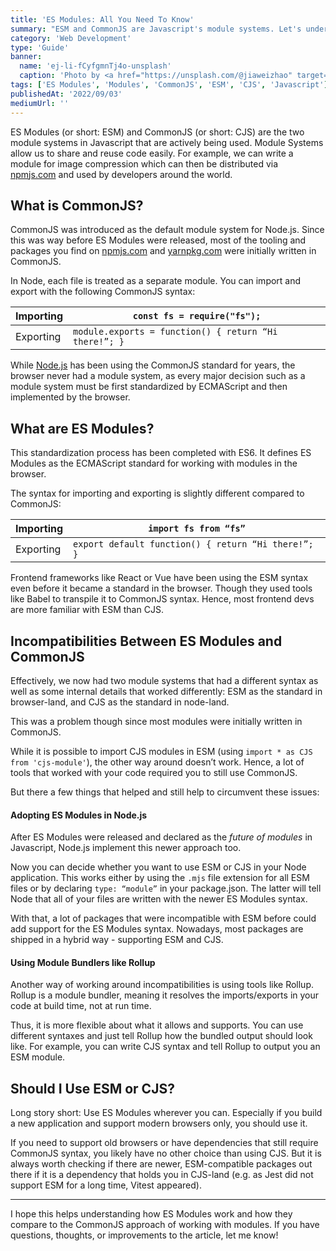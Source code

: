 ```yaml
---
title: 'ES Modules: All You Need To Know'
summary: "ESM and CommonJS are Javascript's module systems. Let's understand how they compare and when to choose which system."
category: 'Web Development'
type: 'Guide'
banner:
  name: 'ej-li-fCyfgmnTj4o-unsplash'
  caption: 'Photo by <a href="https://unsplash.com/@jiaweizhao" target="_blank" rel="noopener noreferrer">Jiawei Zhao</a> on Unsplash'
tags: ['ES Modules', 'Modules', 'CommonJS', 'ESM', 'CJS', 'Javascript']
publishedAt: '2022/09/03'
mediumUrl: ''
---
```



ES Modules (or short: ESM) and CommonJS (or short: CJS) are the two module systems in Javascript that are actively being used. Module Systems allow us to share and reuse code easily. For example, we can write a module for image compression which can then be distributed via [npmjs.com](http://npmjs.com) and used by developers around the world.

## What is CommonJS?

CommonJS was introduced as the default module system for Node.js. Since this was way before ES Modules were released, most of the tooling and packages you find on [npmjs.com](http://npmjs.com) and [yarnpkg.com](http://yarnpkg.com) were initially written in CommonJS.

In Node, each file is treated as a separate module. You can import and export with the following CommonJS syntax:

| Importing | `const fs = require("fs");`                           |
| --------- | ----------------------------------------------------- |
| Exporting | `module.exports = function() { return “Hi there!”; }` |

While [Node.js](https://flaviocopes.com/nodejs/) has been using the CommonJS standard for years, the browser never had a module system, as every major decision such as a module system must be first standardized by ECMAScript and then implemented by the browser.

## What are ES Modules?

This standardization process has been completed with ES6. It defines ES Modules as the ECMAScript standard for working with modules in the browser.

The syntax for importing and exporting is slightly different compared to CommonJS:

| Importing | `import fs from “fs”`                               |
| --------- | --------------------------------------------------- |
| Exporting | `export default function() { return “Hi there!”; }` |

Frontend frameworks like React or Vue have been using the ESM syntax even before it became a standard in the browser. Though they used tools like Babel to transpile it to CommonJS syntax. Hence, most frontend devs are more familiar with ESM than CJS.

## Incompatibilities Between ES Modules and CommonJS

Effectively, we now had two module systems that had a different syntax as well as some internal details that worked differently: ESM as the standard in browser-land, and CJS as the standard in node-land.

This was a problem though since most modules were initially written in CommonJS.

While it is possible to import CJS modules in ESM (using `import * as CJS from 'cjs-module'`), the other way around doesn’t work. Hence, a lot of tools that worked with your code required you to still use CommonJS.

But there a few things that helped and still help to circumvent these issues:

#### Adopting ES Modules in Node.js

After ES Modules were released and declared as the _future of modules_ in Javascript, Node.js implement this newer approach too.

Now you can decide whether you want to use ESM or CJS in your Node application. This works either by using the `.mjs` file extension for all ESM files or by declaring `type: “module”` in your package.json. The latter will tell Node that all of your files are written with the newer ES Modules syntax.

With that, a lot of packages that were incompatible with ESM before could add support for the ES Modules syntax. Nowadays, most packages are shipped in a hybrid way - supporting ESM and CJS.

#### Using Module Bundlers like Rollup

Another way of working around incompatibilities is using tools like Rollup. Rollup is a module bundler, meaning it resolves the imports/exports in your code at build time, not at run time.

Thus, it is more flexible about what it allows and supports. You can use different syntaxes and just tell Rollup how the bundled output should look like. For example, you can write CJS syntax and tell Rollup to output you an ESM module.

## Should I Use ESM or CJS?

Long story short: Use ES Modules wherever you can. Especially if you build a new application and support modern browsers only, you should use it.

If you need to support old browsers or have dependencies that still require CommonJS syntax, you likely have no other choice than using CJS. But it is always worth checking if there are newer, ESM-compatible packages out there if it is a dependency that holds you in CJS-land (e.g. as Jest did not support ESM for a long time, Vitest appeared).

---

I hope this helps understanding how ES Modules work and how they compare to the CommonJS approach of working with modules. If you have questions, thoughts, or improvements to the article, let me know! <TwitterChip />
